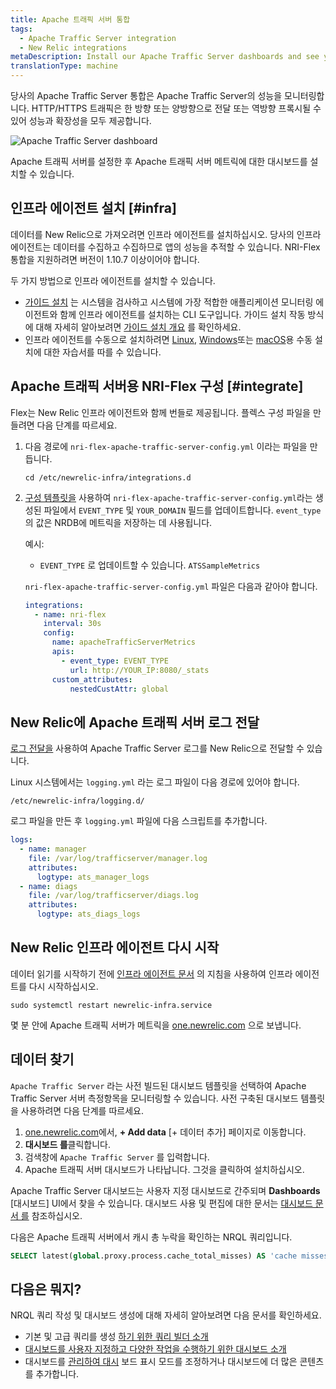 ```yaml
---
title: Apache 트래픽 서버 통합
tags:
  - Apache Traffic Server integration
  - New Relic integrations
metaDescription: Install our Apache Traffic Server dashboards and see your Apache Traffic Server  data in New Relic.
translationType: machine
---
```



당사의 Apache Traffic Server 통합은 Apache Traffic Server의 성능을 모니터링합니다. HTTP/HTTPS 트래픽은 한 방향 또는 양방향으로 전달 또는 역방향 프록시될 수 있어 성능과 확장성을 모두 제공합니다.

<img
  title="Apache Traffic Server dashboard"
  alt="Apache Traffic Server dashboard"
  src={infrastructureApacheTrafficServerDashboard}
/>

<figcaption>
  Apache 트래픽 서버를 설정한 후 Apache 트래픽 서버 메트릭에 대한 대시보드를 설치할 수 있습니다.
</figcaption>

## 인프라 에이전트 설치 [#infra]

데이터를 New Relic으로 가져오려면 인프라 에이전트를 설치하십시오. 당사의 인프라 에이전트는 데이터를 수집하고 수집하므로 앱의 성능을 추적할 수 있습니다. NRI-Flex 통합을 지원하려면 버전이 1.10.7 이상이어야 합니다.

두 가지 방법으로 인프라 에이전트를 설치할 수 있습니다.

* [가이드 설치](https://one.newrelic.com/nr1-core?state=4f81feab-35f7-e97e-9903-52510f8542bd) 는 시스템을 검사하고 시스템에 가장 적합한 애플리케이션 모니터링 에이전트와 함께 인프라 에이전트를 설치하는 CLI 도구입니다. 가이드 설치 작동 방식에 대해 자세히 알아보려면 [가이드 설치 개요](/docs/infrastructure/host-integrations/installation/new-relic-guided-install-overview) 를 확인하세요.
* 인프라 에이전트를 수동으로 설치하려면 [Linux](/docs/infrastructure/install-infrastructure-agent/linux-installation/install-infrastructure-monitoring-agent-linux), [Windows](/docs/infrastructure/install-infrastructure-agent/windows-installation/install-infrastructure-monitoring-agent-windows/)또는 [macOS](/docs/infrastructure/install-infrastructure-agent/macos-installation/install-infrastructure-monitoring-agent-macos/)용 수동 설치에 대한 자습서를 따를 수 있습니다.

## Apache 트래픽 서버용 NRI-Flex 구성 [#integrate]

Flex는 New Relic 인프라 에이전트와 함께 번들로 제공됩니다. 플렉스 구성 파일을 만들려면 다음 단계를 따르세요.

1. 다음 경로에 `nri-flex-apache-traffic-server-config.yml` 이라는 파일을 만듭니다.

   ```shell
   cd /etc/newrelic-infra/integrations.d
   ```

2. [구성 템플릿을](https://github.com/newrelic/nri-flex/blob/master/examples/json-read-cmd-example.yml) 사용하여 `nri-flex-apache-traffic-server-config.yml`라는 생성된 파일에서 `EVENT_TYPE` 및 `YOUR_DOMAIN` 필드를 업데이트합니다. `event_type` 의 값은 NRDB에 메트릭을 저장하는 데 사용됩니다.

   예시:

   * `EVENT_TYPE` 로 업데이트할 수 있습니다. `ATSSampleMetrics`

   `nri-flex-apache-traffic-server-config.yml` 파일은 다음과 같아야 합니다.

   ```yml
   integrations:
     - name: nri-flex
       interval: 30s
       config:
         name: apacheTrafficServerMetrics
         apis:
           - event_type: EVENT_TYPE
             url: http://YOUR_IP:8080/_stats 
         custom_attributes:
             nestedCustAttr: global
   ```

## New Relic에 Apache 트래픽 서버 로그 전달

[로그 전달을](/docs/logs/forward-logs/forward-your-logs-using-infrastructure-agent/) 사용하여 Apache Traffic Server 로그를 New Relic으로 전달할 수 있습니다.

Linux 시스템에서는 `logging.yml` 라는 로그 파일이 다음 경로에 있어야 합니다.

```shell
/etc/newrelic-infra/logging.d/
```

로그 파일을 만든 후 `logging.yml` 파일에 다음 스크립트를 추가합니다.

```yml
logs:
  - name: manager
    file: /var/log/trafficserver/manager.log
    attributes:
      logtype: ats_manager_logs
  - name: diags
    file: /var/log/trafficserver/diags.log
    attributes:
      logtype: ats_diags_logs 
```

## New Relic 인프라 에이전트 다시 시작

데이터 읽기를 시작하기 전에 [인프라 에이전트 문서](/docs/infrastructure/install-infrastructure-agent/manage-your-agent/start-stop-restart-infrastructure-agent/) 의 지침을 사용하여 인프라 에이전트를 다시 시작하십시오.

```shell
sudo systemctl restart newrelic-infra.service
```

몇 분 안에 Apache 트래픽 서버가 메트릭을 [one.newrelic.com](https://one.newrelic.com) 으로 보냅니다.

## 데이터 찾기

`Apache Traffic Server` 라는 사전 빌드된 대시보드 템플릿을 선택하여 Apache Traffic Server 서버 측정항목을 모니터링할 수 있습니다. 사전 구축된 대시보드 템플릿을 사용하려면 다음 단계를 따르세요.

1. [one.newrelic.com](https://one.newrelic.com)에서, **+ Add data** \[+ 데이터 추가] 페이지로 이동합니다.
2. **대시보드 를**클릭합니다.
3. 검색창에 `Apache Traffic Server` 를 입력합니다.
4. Apache 트래픽 서버 대시보드가 나타납니다. 그것을 클릭하여 설치하십시오.

Apache Traffic Server 대시보드는 사용자 지정 대시보드로 간주되며 **Dashboards** \[대시보드] UI에서 찾을 수 있습니다. 대시보드 사용 및 편집에 대한 문서는 [대시보드 문서 를](/docs/query-your-data/explore-query-data/dashboards/introduction-dashboards) 참조하십시오.

다음은 Apache 트래픽 서버에서 캐시 총 누락을 확인하는 NRQL 쿼리입니다.

```sql
SELECT latest(global.proxy.process.cache_total_misses) AS 'cache misses' FROM ATSSampleMetrics
```

## 다음은 뭐지?

NRQL 쿼리 작성 및 대시보드 생성에 대해 자세히 알아보려면 다음 문서를 확인하세요.

* 기본 및 고급 쿼리를 생성 [하기 위한 쿼리 빌더 소개](/docs/query-your-data/explore-query-data/query-builder/introduction-query-builder)
* [대시보드를 사용자 지정하고 다양한 작업을 수행하기 위한 대시보드 소개](/docs/query-your-data/explore-query-data/dashboards/introduction-dashboards)
* 대시보드를 [관리하여 대시](/docs/query-your-data/explore-query-data/dashboards/manage-your-dashboard) 보드 표시 모드를 조정하거나 대시보드에 더 많은 콘텐츠를 추가합니다.